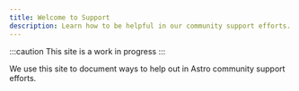 ```yaml
---
title: Welcome to Support
description: Learn how to be helpful in our community support efforts.
---
```


:::caution
This site is a work in progress
:::

We use this site to document ways to help out in Astro community support efforts.
